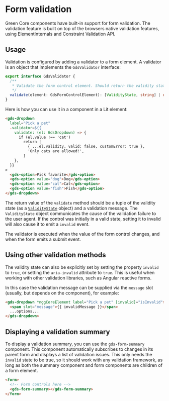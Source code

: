 
<Meta title="Docs/Components/Form/Validation/Documentation" />

<h1>Form validation</h1>

Green Core components have built-in support for form validation. The validation feature is built on top of the
browsers native validation features, using ElementInternals and Constraint Validation API.

## Usage

Validation is configured by adding a validator to a form element. A validator is an object that implements the
`GdsValidator` interface:

```typescript
export interface GdsValidator {
  /**
   * Validate the form control element. Should return the validity state and an optional validation message.
   */
  validate(element: GdsFormControlElement): [ValidityState, string] | undefined
}
```

Here is how you can use it in a component in a Lit element:

```html
<gds-dropdown
  label="Pick a pet"
  .validator=${{
    validate: (el: GdsDropdown) => {
      if (el.value !== 'cat')
        return [
          { ...el.validity, valid: false, customError: true },
          'Only cats are allowed!',
        ]
    },
  }}
>
  <gds-option>Pick favorite</gds-option>
  <gds-option value="dog">Dog</gds-option>
  <gds-option value="cat">Cat</gds-option>
  <gds-option value="fish">Fish</gds-option>
</gds-dropdown>
```

The return value of the `validate` method should be a tuple of the validity state (as a
[`ValidityState`](https://developer.mozilla.org/en-US/docs/Web/API/ValidityState) object) and a validation message.
The `ValidityState` object communicates the cause of the validation failure to the user agent. If the control was
initially in a valid state, setting it to invalid will also cause it to emit a `invalid` event.

The validator is executed when the value of the form control changes, and when the form emits a submit event.

## Using other validation methods

The validity state can also be explicitly set by setting the property `invalid` to `true`, or setting the `aria-invalid`
attribute to `true`. This is useful when working with other validation libraries, such as Angular reactive forms.

In this case the validation message can be supplied via the `message` slot (usually, but depends on the component),
for example:

```html
<gds-dropdown *nggCoreElement label="Pick a pet" [invalid]="isInvalid">
  <span slot="message">{{ invalidMessage }}</span>
  ...options...
</gds-dropdown>
```

## Displaying a validation summary

To display a validation summary, you can use the `gds-form-summary` component. This component automatically subscribes to
changes in its parent form and displays a list of validation issues. This only needs the `invalid` state to be true, so it
should work with any validation framework, as long as both the summary component and form components are children of a form
element.

```html
<form>
  <!-- Form controls here -->
  <gds-form-summary></gds-form-summary>
</form>
```
